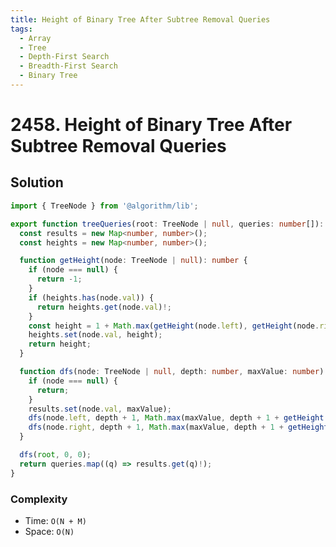 ```yaml
---
title: Height of Binary Tree After Subtree Removal Queries
tags:
  - Array
  - Tree
  - Depth-First Search
  - Breadth-First Search
  - Binary Tree
---
```


# 2458. Height of Binary Tree After Subtree Removal Queries

<Badges>
  <LevelBadge level="hard" />
  <TopicBadge name="Array" slug="array" />
  <TopicBadge name="Tree" slug="tree" />
  <TopicBadge name="Depth-First Search" slug="depth-first-search" />
  <TopicBadge name="Breadth-First Search" slug="breadth-first-search" />
  <TopicBadge name="Binary Tree" slug="binary-tree" />
</Badges>

## Solution

```typescript filename="solution.ts" copy
import { TreeNode } from '@algorithm/lib';

export function treeQueries(root: TreeNode | null, queries: number[]): number[] {
  const results = new Map<number, number>();
  const heights = new Map<number, number>();

  function getHeight(node: TreeNode | null): number {
    if (node === null) {
      return -1;
    }
    if (heights.has(node.val)) {
      return heights.get(node.val)!;
    }
    const height = 1 + Math.max(getHeight(node.left), getHeight(node.right));
    heights.set(node.val, height);
    return height;
  }

  function dfs(node: TreeNode | null, depth: number, maxValue: number): void {
    if (node === null) {
      return;
    }
    results.set(node.val, maxValue);
    dfs(node.left, depth + 1, Math.max(maxValue, depth + 1 + getHeight(node.right)));
    dfs(node.right, depth + 1, Math.max(maxValue, depth + 1 + getHeight(node.left)));
  }

  dfs(root, 0, 0);
  return queries.map((q) => results.get(q)!);
}
```

### Complexity

- Time: `O(N + M)`
- Space: `O(N)`

<ProblemLink
  codingSite="leetcode"
  href="https://leetcode.com/problems/height-of-binary-tree-after-subtree-removal-queries"
  title="Height of Binary Tree After Subtree Removal Queries"
/>
